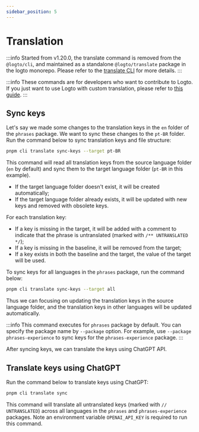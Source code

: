 ```yaml
---
sidebar_position: 5
---
```


# Translation

:::info
Started from v1.20.0, the translate command is removed from the `@logto/cli`, and maintained as a standalone `@logto/translate` package in the logto monorepo. Please refer to the [translate CLI](/docs/references/translate-cli/) for more details.
:::

:::info
These commands are for developers who want to contribute to Logto. If you just want to use Logto with custom translation, please refer to [this guide](/docs/recipes/customize-sie/localized-language/).
:::

## Sync keys

Let's say we made some changes to the translation keys in the `en` folder of the `phrases` package. We want to sync these changes to the `pt-BR` folder. Run the command below to sync translation keys and file structure:

```bash
pnpm cli translate sync-keys --target pt-BR
```

This command will read all translation keys from the source language folder (`en` by default) and sync them to the target language folder (`pt-BR` in this example).

- If the target language folder doesn't exist, it will be created automatically;
- If the target language folder already exists, it will be updated with new keys and removed with obsolete keys.

For each translation key:

- If a key is missing in the target, it will be added with a comment to indicate that the phrase is untranslated (marked with `/** UNTRANSLATED */`);
- If a key is missing in the baseline, it will be removed from the target;
- If a key exists in both the baseline and the target, the value of the target will be used.

To sync keys for all languages in the `phrases` package, run the command below:

```bash
pnpm cli translate sync-keys --target all
```

Thus we can focusing on updating the translation keys in the source language folder, and the translation keys in other languages will be updated automatically.

:::info
This command executes for `phrases` package by default. You can specify the package name by `--package` option. For example, use `--package phrases-experience` to sync keys for the `phrases-experience` package.
:::

After syncing keys, we can translate the keys using ChatGPT API.

## Translate keys using ChatGPT

Run the command below to translate keys using ChatGPT:

```bash
pnpm cli translate sync
```

This command will translate all untranslated keys (marked with `// UNTRANSLATED`) across all languages in the `phrases` and `phrases-experience` packages. Note an environment variable `OPENAI_API_KEY` is required to run this command.
